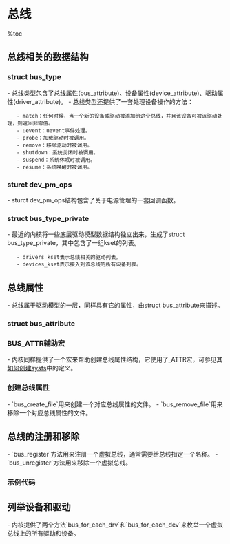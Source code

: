 = 总线 =

%toc

== 总线相关的数据结构 ==
=== struct bus_type ===
- 总线类型包含了总线属性(bus_attribute)、设备属性(device_attribute)、驱动属性(driver_attribute)。
- 总线类型还提供了一套处理设备操作的方法：
    - match：任何时候，当一个新的设备或驱动被添加给这个总线，并且该设备可被该驱动处理，则返回非零值。
    - uevent：uevent事件处理。
    - probe：加载驱动时被调用。
    - remove：移除驱动时被调用。
    - shutdown：系统关闭时被调用。
    - suspend：系统休眠时被调用。
    - resume：系统唤醒时被调用。

{{{class="brush:c"
struct bus_type {
	const char		        *name;
	struct bus_attribute	*bus_attrs;
	struct device_attribute	*dev_attrs;
	struct driver_attribute	*drv_attrs;

	int (*match)(struct device *dev, struct device_driver *drv);
	int (*uevent)(struct device *dev, struct kobj_uevent_env *env);
	int (*probe)(struct device *dev);
	int (*remove)(struct device *dev);
	void (*shutdown)(struct device *dev);

	int (*suspend)(struct device *dev, pm_message_t state);
	int (*resume)(struct device *dev);

	const struct dev_pm_ops *pm;

	struct bus_type_private *p;
};
}}}

=== sturct dev_pm_ops ===
- sturct dev_pm_ops结构包含了关于电源管理的一套回调函数。
{{{class="brush:c"
struct dev_pm_ops {
	int (*prepare)(struct device *dev);
	void (*complete)(struct device *dev);
	int (*suspend)(struct device *dev);
	int (*resume)(struct device *dev);
	int (*freeze)(struct device *dev);
	int (*thaw)(struct device *dev);
	int (*poweroff)(struct device *dev);
	int (*restore)(struct device *dev);
	int (*suspend_noirq)(struct device *dev);
	int (*resume_noirq)(struct device *dev);
	int (*freeze_noirq)(struct device *dev);
	int (*thaw_noirq)(struct device *dev);
	int (*poweroff_noirq)(struct device *dev);
	int (*restore_noirq)(struct device *dev);
	int (*runtime_suspend)(struct device *dev);
	int (*runtime_resume)(struct device *dev);
	int (*runtime_idle)(struct device *dev);
};
}}}

=== struct bus_type_private ===
- 最近的内核将一些底层驱动模型数据结构独立出来，生成了struct bus_type_private，其中包含了一组kset的列表。
    - drivers_kset表示总线相关的驱动列表。
    - devices_kset表示接入到该总线的所有设备列表。
{{{class="brush:c"
struct bus_type_private {
	struct kset subsys;
	struct kset *drivers_kset;
	struct kset *devices_kset;
	struct klist klist_devices;
	struct klist klist_drivers;
	struct blocking_notifier_head bus_notifier;
	unsigned int drivers_autoprobe:1;
	struct bus_type *bus;
};
}}}

== 总线属性 ==
- 总线属于驱动模型的一层，同样具有它的属性，由struct bus_attribute来描述。

=== struct bus_attribute ===
{{{class="brush:c"
struct bus_attribute {
	struct attribute	attr;
	ssize_t (*show)(struct bus_type *bus, char *buf);
	ssize_t (*store)(struct bus_type *bus, const char *buf, size_t count);
};
}}}

=== BUS_ATTR辅助宏 ===
- 内核同样提供了一个宏来帮助创建总线属性结构，它使用了_ATTR宏，可参见其[[如何创建sysfs]]中的定义。
{{{class="brush:c"
#define BUS_ATTR(_name, _mode, _show, _store)	\
struct bus_attribute bus_attr_##_name = __ATTR(_name, _mode, _show, _store)
}}}

=== 创建总线属性 ===
- `bus_create_file`用来创建一个对应总线属性的文件。
- `bus_remove_file`用来移除一个对应总线属性的文件。

== 总线的注册和移除 ==
- `bus_register`方法用来注册一个虚拟总线，通常需要给总线指定一个名称。
- `bus_unregister`方法用来移除一个虚拟总线。

=== 示例代码 ===
{{{class="brush:c"
// 声明一个bus_type实例
struct bus_type ldd_bus_type = { 
    .name = "ldd", 
    .match = ldd_match,
};

// 注册一个总线的示例
int register_bus() {
    int ret = bus_register(&ldd_bus_type);
    return ret;
}

// 移除一个总线的示例
void unregister_bus() {
    bus_unregister(&ldd_bus_type);
}
}}}

== 列举设备和驱动 ==
- 内核提供了两个方法`bus_for_each_drv`和`bus_for_each_dev`来枚举一个虚拟总线上的所有驱动和设备。
